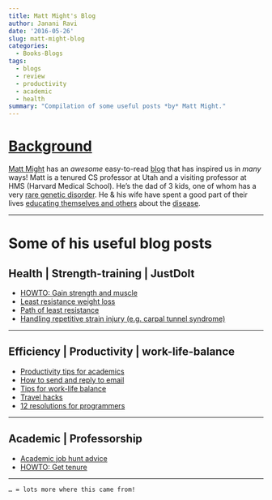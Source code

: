 ```yaml
---
title: Matt Might's Blog
author: Janani Ravi
date: '2016-05-26'
slug: matt-might-blog
categories:
  - Books-Blogs
tags:
  - blogs
  - review
  - productivity
  - academic
  - health
summary: "Compilation of some useful posts *by* Matt Might."
---
```



# [Background](http://matt.might.net/)
[Matt Might](http://matt.might.net/#personal) has an *awesome* easy-to-read [blog](http://matt.might.net/articles/) that has inspired us in *many* ways! Matt is a tenured CS professor at Utah and a visiting professor at HMS (Harvard Medical School). He's the dad of 3 kids, one of whom has a very [rare genetic disorder](http://matt.might.net/articles/my-sons-killer/).
He & his wife have spent a good part of their lives [educating themselves and others](http://www.overcomingmovementdisorder.com/p/about-us.html) about the [disease](http://www.ngly1.org/).

***
# Some of his useful blog posts
## Health | Strength-training | JustDoIt

* [HOWTO: Gain strength and muscle](http://matt.might.net/articles/hacking-strength/)
* [Least resistance weight loss](http://matt.might.net/articles/least-resistance-weight-loss/)
* [Path of least resistance](http://matt.might.net/articles/productivity-tips-hints-hacks-tricks-for-grad-students-academics/#philosophy)
* [Handling repetitive strain injury (e.g. carpal tunnel syndrome)](http://matt.might.net/articles/preventing-and-managing-rsi/)

***
## Efficiency | Productivity | work-life-balance

* [Productivity tips for academics](http://matt.might.net/articles/productivity-tips-hints-hacks-tricks-for-grad-students-academics/)
* [How to send and reply to email](http://matt.might.net/articles/how-to-email/)
* [Tips for work-life balance](http://matt.might.net/articles/work-life-balance/)
* [Travel hacks](http://matt.might.net/articles/travel-hacks/)
* [12 resolutions for programmers](http://matt.might.net/articles/programmers-resolutions/)

***

## Academic | Professorship

* [Academic job hunt advice](http://matt.might.net/articles/advice-for-academic-job-hunt/)
* [HOWTO: Get tenure](http://matt.might.net/articles/tenure/)

***

`… = lots more where this came from!`